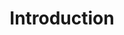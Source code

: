 ---
id: 9
type: Unit
title: "Introduction"
description: "Learn the basics of JavaScript"
lessons: ["js_basic1","js_basic2"]
---